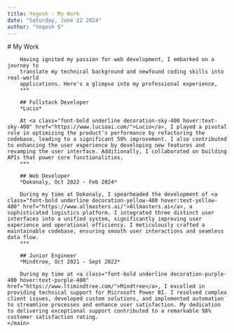 ```yaml
---
title: Yogesh - My Work
date: "Saturday, June 22 2024"
author: "Yogesh S"
---
```



<Layout title={frontmatter.title}>
    <main class="p-10 pt-2 font-urbanist flex flex-col prose prose-stone dark:prose-invert prose-h1:mb-1 prose-h2:mb-1 prose-hr:my-6 prose-p:my-1">
        # My Work
        
        Having ignited my passion for web development, I embarked on a journey to
        translate my technical background and newfound coding skills into real-world
        applications. Here's a glimpse into my professional experience,
        ***

        ## Fullstack Developer
        *Lucio*

        At <a class="font-bold underline decoration-sky-400 hover:text-sky-400" href="https://www.lucioai.com/">Lucio</a>, I played a pivotal role in optimizing the product's performance by refactoring the codebase, leading to a significant 50% improvement. I also contributed to enhancing the user experience by developing new features and revamping the user interface. Additionally, I collaborated on building APIs that power core functionalities.
        ***

        ## Web Developer
        *Dokonaly, Oct 2022 - Feb 2024*

        During my time at Dokonaly, I spearheaded the development of <a class="font-bold underline decoration-yellow-400 hover:text-yellow-400" href="https://www.allmasters.ai/">Allmasters.ai</a>, a sophisticated logistics platform. I integrated three distinct user interfaces into a unified system, significantly improving user experience and operational efficiency. I meticulously crafted a maintainable codebase, ensuring smooth user interactions and seamless data flow.
        ***

        ## Junior Engineer
        *Mindtree, Oct 2021 - Sept 2022*

        During my time at <a class="font-bold underline decoration-purple-400 hover:text-purple-400" href="https://www.ltimindtree.com/">Mindtree</a>, I excelled in providing technical support for Microsoft Power BI. I resolved complex client issues, developed custom solutions, and implemented automation to streamline processes and enhance user satisfaction. My dedication to delivering exceptional support contributed to a remarkable 98% customer satisfaction rating.
    </main>

</Layout>
